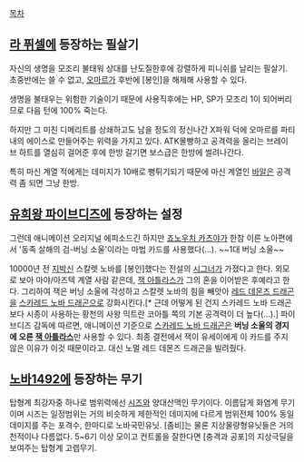 [[목차]]
== [[라 퓌셀]]에 등장하는 필살기 ==
자신의 생명을 모조리 불태워 상대를 난도질한후에 강렬하게 피니쉬를 날리는 필살기. 초중반에는 쓸 수 없고, [[오마르]]가 후반에 [봉인]을 해제해 사용할 수 있다.

생명을 불태우는 위험한 기술이기 때문에 사용직후에는 HP, SP가 모조리 1이 되어버리므로 다음 턴에 100% 죽는다. 

하지만 그 미친 디메리트를 상쇄하고도 남을 정도의 정신나간 X파워 덕에 오마르를 파티 내의 에이스로 만들어주는 위력을 가지고 있다. ATK몰빵하고 공격력을 올리는 브레이브 하트를 열심히 걸어준 후에 한방 갈기면 보스급은 한방에 썰려나간다.

특히 마신 계열 적에게는 데미지가 10배로 뻥튀기되기 때문에 마신 계열인 [[바알]]은 공격력 좀 되면 그냥 한방.

== [[유희왕 파이브디즈]]에 등장하는 설정 ==
그런데 애니메이션 오리지널 에피소드긴 하지만 [[죠노우치 카츠야]]가 한참 이른 노아편에서 '동족 살해의 검-버닝 소울'이라는 마법 카드를 사용했다(…). ~~1대 버닝 소울~~

10000년 전 [[지박신]] 스칼렛 노바를 [봉인]했다는 전설의 [[시그너]]가 가졌다고 한다. 외모로 보아 마야/아즈텍 계열 사람 같은데, [[잭 아틀라스]]가 그의 혼을 이어받은 후예라고 한다. 그리하여 잭은 버닝 소울에 각성하고 스칼렛 노바의 힘을 빼앗아 [[레드 데몬즈 드래곤]]을 [[스카레드 노바 드래곤]]으로 강화시킨다.[* 근데 어떻게 된 건지 스카레드 노바 드래곤보다 시종이 사용하는 황천의 사왕 믹트란 코아틀 쪽의 기본 공격력이 더 높다(…).] 
파이브디즈 감독에 따르면, 애니메이션 기준으로 [[스카레드 노바 드래곤]]은 '''버닝 소울의 경지에 오른 [[잭 아틀라스]]'''만 사용할 수 있다. 최종 결전에서 잭이 유세이에게 이 카드를 주지 않은 이유가 이것 때문이라고. 대신 노멀 레드 데몬즈 드래곤을 빌려줬다.

== [[노바1492]]에 등장하는 무기 == 
탑형계 최강자중 하나로 범위력에선 [[시즈]]와 양대산맥인 무기이다. 이름답게 화염계 무기이며 시즈는 일정범위는 거의 비슷하게 제한적인 데미지에 다르게 범위전체 100% 동일데미지를 주는 포격수, 한마디로 노바국민유닛. [좀비]는 물론 지상물량형유닛들은 거의 천적이나 다름없다. 5~6기 이상 모이고 컨트롤을 잘한다면 [충격과 공포]의 지상극딜을 보여주는 탑형계 고렙무기.
